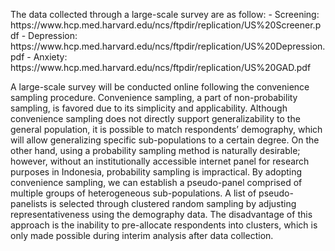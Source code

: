 The data collected through a large-scale survey are as follow:
- Screening: https://www.hcp.med.harvard.edu/ncs/ftpdir/replication/US%20Screener.pdf
- Depression: https://www.hcp.med.harvard.edu/ncs/ftpdir/replication/US%20Depression.pdf
- Anxiety: https://www.hcp.med.harvard.edu/ncs/ftpdir/replication/US%20GAD.pdf

A large-scale survey will be conducted online following the convenience sampling procedure. Convenience sampling, a part of non-probability sampling, is favored due to its simplicity and applicability. Although convenience sampling does not directly support generalizability to the general population, it is possible to match respondents' demography, which will allow generalizing specific sub-populations to a certain degree. On the other hand, using a probability sampling method is naturally desirable; however, without an institutionally accessible internet panel for research purposes in Indonesia, probability sampling is impractical. By adopting convenience sampling, we can establish a pseudo-panel comprised of multiple groups of heterogeneous sub-populations. A list of pseudo-panelists is selected through clustered random sampling by adjusting representativeness using the demography data. The disadvantage of this approach is the inability to pre-allocate respondents into clusters, which is only made possible during interim analysis after data collection.
